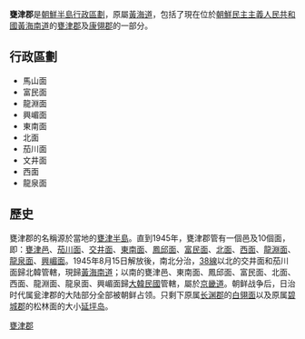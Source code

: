 {{Other uses}}
'''甕津郡'''是[[朝鮮半島行政區劃|朝鮮半島行政區劃]]，原屬[[黃海道|黃海道]]，包括了現在位於[[朝鮮民主主義人民共和國|朝鮮民主主義人民共和國]][[黃海南道|黃海南道]]的[[甕津郡_(黃海南道)|甕津郡]]及[[康翎郡|康翎郡]]的一部分。

== 行政區劃 ==
* 馬山面
* 富民面
* 龍淵面
* 興嵋面
* 東南面
* 北面
* 茄川面
* 文井面
* 西面
* 龍泉面

== 歷史 ==
甕津郡的名稱源於當地的[[甕津半島|甕津半島]]。直到1945年，甕津郡管有一個邑及10個面，即：[[甕津邑|甕津邑]]、[[茄川面|茄川面]]、[[交井面|交井面]]、[[東南面_(甕津郡)|東南面]]、[[鳳邱面|鳳邱面]]、[[富民面|富民面]]、[[北面_(甕津郡)|北面]]、[[西面_(甕津郡)|西面]]、[[龍淵面|龍淵面]]、[[龍泉面|龍泉面]]、[[興嵋面|興嵋面]]。1945年8月15日解放後，南北分治，[[38線|38線]]以北的交井面和茄川面歸北韓管轄，現歸[[黃海南道|黃海南道]]；以南的甕津邑、東南面、鳳邱面、富民面、北面、西面、龍淵面、龍泉面、興嵋面歸[[大韓民國|大韓民國]]管轄，屬於[[京畿道|京畿道]]。朝鲜战争后，日治时代属瓮津郡的大陆部分全部被朝鲜占领。只剩下原属[[长渊郡|长渊郡]]的[[白翎岛|白翎面]]以及原属[[碧城郡|碧城郡]]的松林面的大小[[延坪岛|延坪岛]]。

{{Korea-hist-stub}}

[[Category:甕津郡|]]
